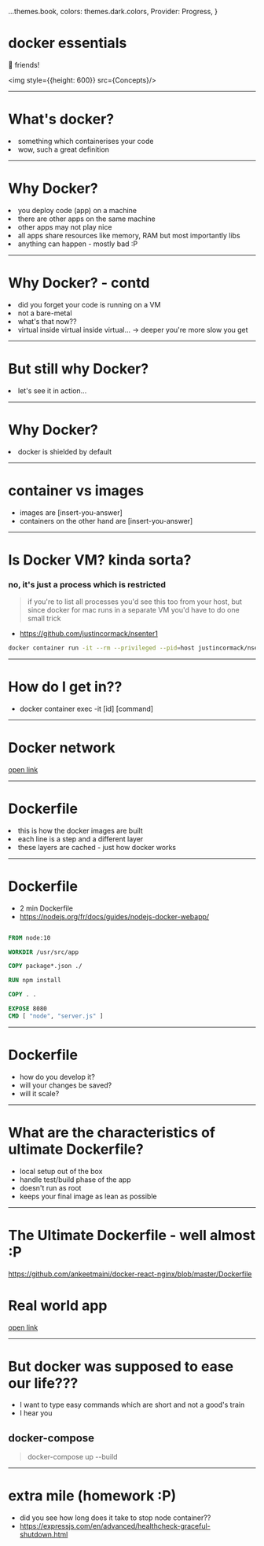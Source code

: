 

  ...themes.book,
  colors: themes.dark.colors,
  Provider: Progress,
}

# docker essentials

👋 friends!

<img style={{height: 600}} src={Concepts}/>

---

# What's docker?

<Appear>
  <li>something which containerises your code</li>
  <li>wow, such a great definition</li>
</Appear>

---

# Why Docker?

<Appear>
  <li>you deploy code (app) on a machine</li>
  <li>there are other apps on the same machine</li>
  <li>other apps may not play nice</li>
  <li>all apps share resources like memory, RAM but most importantly libs</li>
  <li>anything can happen - mostly bad :P</li>
</Appear>

---

# Why Docker? - contd

<Appear>
  <li>did you forget your code is running on a VM</li>
  <li>not a bare-metal</li>
  <li>what's that now??</li>
  <li>virtual inside virtual inside virtual... -> deeper you're more slow you get</li>
</Appear>

---

# But still why Docker?

<Appear>
  <li>let's see it in action...</li>
</Appear>

---

# Why Docker?

<Appear>
  <li>
    <Text>docker</Text> is shielded by default
  </li>

</Appear>

---

# container vs images

- images are <Text>[insert-you-answer]</Text>
- containers on the other hand are <Text>[insert-you-answer]</Text>

---

# Is Docker VM? kinda sorta?

### no, it's just a process which is restricted

> if you're to list all processes you'd see this
  too from your host, but since docker for mac 
  runs in a separate VM you'd have to do one small trick

- https://github.com/justincormack/nsenter1

```bash
docker container run -it --rm --privileged --pid=host justincormack/nsenter1
```

---

# How do I get in??

- <Text>docker container exec -it [id] [command]</Text>

---

# Docker network

<a href={DockerNetwork}>open link</a>

---

# Dockerfile

<Appear>
  <li>this is how the docker images are built</li>
  <li>each line is a step and a different layer</li>
  <li>these layers are cached - just how docker works</li>
</Appear>

---

# Dockerfile

- <Text>2 min Dockerfile</Text>
- https://nodejs.org/fr/docs/guides/nodejs-docker-webapp/

```dockerfile

FROM node:10

WORKDIR /usr/src/app

COPY package*.json ./

RUN npm install

COPY . .

EXPOSE 8080
CMD [ "node", "server.js" ]

```

---

# Dockerfile

- how do you develop it?
- will your changes be saved?
- will it scale?

---

# What are the characteristics of ultimate Dockerfile?

- local setup out of the box
- handle test/build phase of the app
- doesn't run as root
- keeps your final image as lean as possible

---

# The Ultimate Dockerfile - well almost :P

https://github.com/ankeetmaini/docker-react-nginx/blob/master/Dockerfile

# Real world app

<a href={AppSetup}>open link</a>

---

# But docker was supposed to ease our life???

- I want to type easy commands which are short and not a good's train
- I hear you

## docker-compose

> docker-compose up --build

---

# extra mile (homework :P)

- did you see how long does it take to stop node container??
- https://expressjs.com/en/advanced/healthcheck-graceful-shutdown.html






